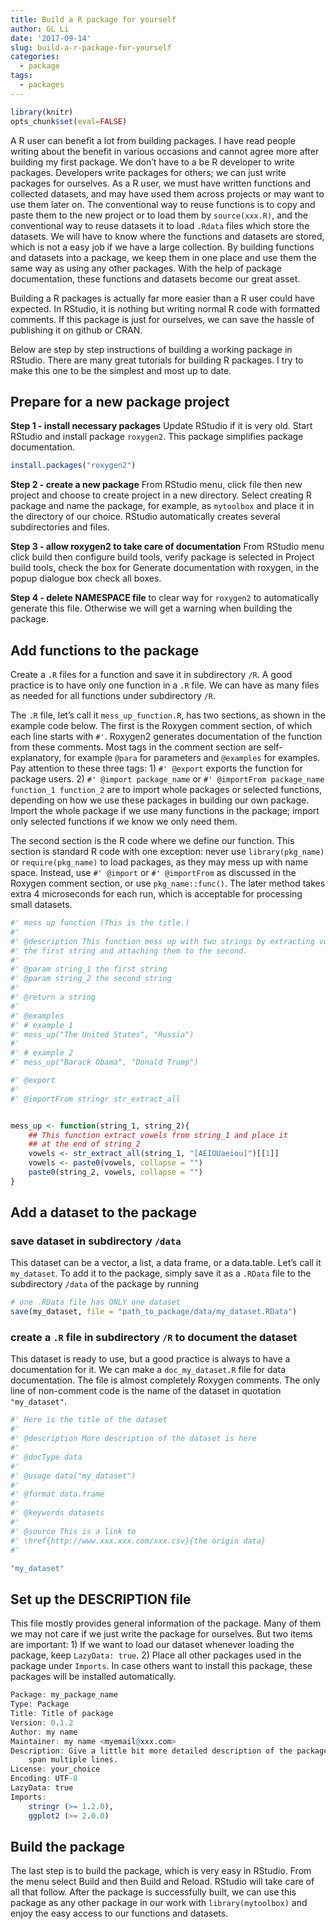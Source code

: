 ```yaml
---
title: Build a R package for yourself
author: GL Li
date: '2017-09-14'
slug: build-a-r-package-for-yourself
categories:
  - package
tags:
  - packages
---
```

```r
library(knitr)
opts_chunk$set(eval=FALSE)
```


A R user can benefit a lot from building packages. I have read people writing about the benefit in various occasions and cannot agree more after building my first package. We don't have to a be R developer to write packages. Developers write packages for others; we can just write packages for ourselves. As a R user, we must have written functions and collected datasets, and may have used them across projects or may want to use them later on. The conventional way to reuse functions is to copy and paste them to the new project or to load them by `source(xxx.R)`, and the conventional way to reuse datasets it to load `.Rdata` files which store the datasets. We will have to know where the functions and datasets are stored, which is not a easy job if we have a large collection. By building functions and datasets into a package, we keep them in one place and use them the same way as using any other packages. With the help of package documentation, these functions and datasets become our great asset.

Building a R packages is actually far more easier than a R user could have expected. In RStudio, it is nothing but writing normal R code with formatted comments. If this package is just for ourselves, we can save the hassle of publishing it on github or CRAN.

Below are step by step instructions of building a working package in RStudio. There are many great tutorials for building R packages. I try to make this one to be the simplest and most up to date.  

## Prepare for a new package project

**Step 1 - install necessary packages** Update RStudio if it is very old. Start RStudio and install package `roxygen2`. This package simplifies package documentation.
```r
install.packages("roxygen2")
```

**Step 2 - create a new package** From RStudio menu, click file then new project and choose to create project in a new directory. Select creating R package and name the package, for example, as `mytoolbox` and place it in the directory of our choice. RStudio automatically creates several subdirectories and files.

**Step 3 - allow roxygen2 to take care of documentation** From RStudio menu click build then configure build tools, verify package is selected in Project build tools, check the box for Generate documentation with roxygen, in the popup dialogue box check all boxes. 

**Step 4 - delete NAMESPACE file** to clear way for `roxygen2` to automatically generate this file. Otherwise we will get a warning when building the package.



## Add functions to the package

Create a `.R` files for a function and save it in subdirectory `/R`. A good practice is to have only one function in a `.R` file. We can have as many files as needed for all functions under subdirectory `/R`. 

The `.R` file, let's call it `mess_up_function.R`, has two sections, as shown in the example code below. The first is the Roxygen comment section, of which each line starts with `#'`. Roxygen2 generates documentation of the function from these comments. Most tags in the comment section are self-explanatory,  for example `@para` for parameters and `@examples` for examples. Pay attention to these three tags: 1) `#' @export` exports the function for package users. 2) `#' @import package_name` or `#' @importFrom package_name function_1 function_2` are to import whole packages or selected functions, depending on how we use these packages in building our own package. Import the whole package if we use many functions in the package; import only selected functions if we know we only need them. 

The second section is the R code where we define our function. This section is standard R code with one exception: never use `library(pkg_name)` or `require(pkg_name)` to load packages,  as they may mess up with name space. Instead, use `#' @import` or `#' @importFrom` as discussed in the Roxygen comment section, or use `pkg_name::func()`. The later method takes extra 4 microseconds for each run, which is acceptable for processing small datasets. 

```r
#' mess up function (This is the title.)
#' 
#' @description This function mess up with two strings by extracting vowels from
#' the first string and attaching them to the second.
#'
#' @param string_1 the first string
#' @param string_2 the second string
#' 
#' @return a string 
#'
#' @examples
#' # example 1
#' mess_up("The United States", "Russia")
#' 
#' # example 2
#' mess_up("Barack Obama", "Donald Trump")

#' @export
#' 
#' @importFrom stringr str_extract_all


mess_up <- function(string_1, string_2){
    ## This function extract vowels from string_1 and place it 
    ## at the end of string_2
    vowels <- str_extract_all(string_1, "[AEIOUaeiou]")[[1]]
    vowels <- paste0(vowels, collapse = "")
    paste0(string_2, vowels, collapse = "")
}
```


## Add a dataset to the package
### save dataset in subdirectory `/data`
This dataset can be a vector, a list, a data frame, or a data.table. Let's call it `my_dataset`. To add it to the package, simply save it as a `.RData` file to the subdirectory `/data` of the package by running 
```r
# one .RData file has ONLY one dataset
save(my_dataset, file = "path_to_package/data/my_dataset.RData")
```

### create a `.R` file in subdirectory `/R` to document the dataset
This dataset is ready to use, but a good practice is always to have a documentation for it. We can make a `doc_my_dataset.R` file for data documentation. The file is almost completely Roxygen comments. The only line of non-comment code is the name of the dataset in quotation `"my_dataset"`. 

```r
#' Here is the title of the dataset
#'
#' @description More description of the dataset is here
#'
#' @docType data
#'
#' @usage data("my_dataset")
#'
#' @format data.frame
#'
#' @keywords datasets
#'
#' @source This is a link to 
#' \href{http://www.xxx.xxx.com/xxx.csv}{the origin data}
#'

"my_dataset"
```



## Set up the DESCRIPTION file
This file mostly provides general information of the package. Many of them we may not care if we just write the package for ourselves. But two items are important: 1)  If we want to load our dataset whenever loading the package, keep `LazyData: true`. 2) Place all other packages used in the package under `Imports`. In case others want to install this package, these packages will be installed automatically.

```r
Package: my_package_name
Type: Package
Title: Title of package 
Version: 0.1.2
Author: my name
Maintainer: my name <myemail@xxx.com>
Description: Give a little bit more detailed description of the package which can 
    span multiple lines. 
License: your_choice
Encoding: UTF-8
LazyData: true
Imports:
    stringr (>= 1.2.0), 
    ggplot2 (>= 2.0.0)
```


## Build the package
The last step is to build the package, which is very easy in RStudio. From the menu select Build and then Build and Reload. RStudio will take care of all that follow. After the package is successfully built, we can use this package as any other package in our work with `library(mytoolbox)` and enjoy the easy access to our functions and datasets.
